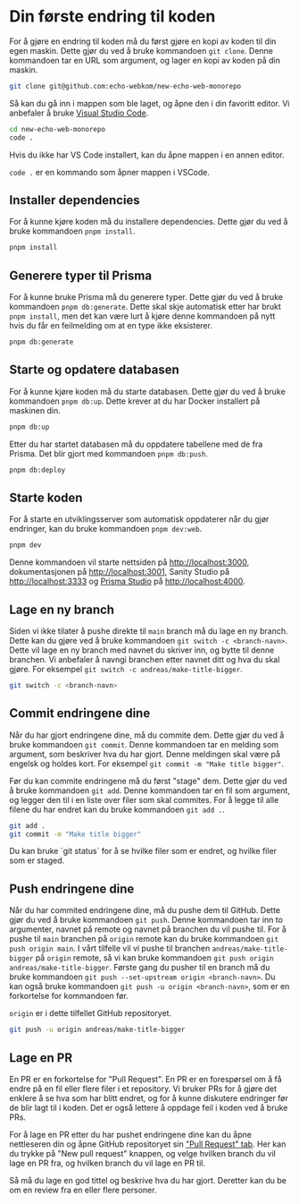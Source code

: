 
# Din første endring til koden

For å gjøre en endring til koden må du først gjøre en kopi av koden til din egen maskin. Dette gjør du ved å bruke kommandoen `git clone`. Denne kommandoen tar en URL som argument, og lager en kopi av koden på din maskin.

```sh filename="Terminal"
git clone git@github.com:echo-webkom/new-echo-web-monorepo
```

Så kan du gå inn i mappen som ble laget, og åpne den i din favoritt editor. Vi anbefaler å bruke [Visual Studio Code](https://code.visualstudio.com/).

```sh filename="Terminal"
cd new-echo-web-monorepo
code .
```

Hvis du ikke har VS Code installert, kan du åpne mappen i en annen editor.

<Callout>`code .` er en kommando som åpner mappen i VSCode.</Callout>

## Installer dependencies

For å kunne kjøre koden må du installere dependencies. Dette gjør du ved å bruke kommandoen `pnpm install`.

```sh filename="Terminal"
pnpm install
```

## Generere typer til Prisma

For å kunne bruke Prisma må du generere typer. Dette gjør du ved å bruke kommandoen `pnpm db:generate`. Dette skal skje automatisk etter har brukt `pnpm install`, men det kan være lurt å kjøre denne kommandoen på nytt hvis du får en feilmelding om at en type ikke eksisterer.

```sh filename="Terminal"
pnpm db:generate
```

## Starte og opdatere databasen

For å kunne kjøre koden må du starte databasen. Dette gjør du ved å bruke kommandoen `pnpm db:up`. Dette krever at du har Docker installert på maskinen din.

```sh filename="Terminal"
pnpm db:up
```

Etter du har startet databasen må du oppdatere tabellene med de fra Prisma. Det blir gjort med kommandoen `pnpm db:push`.

```sh filename="Terminal"
pnpm db:deploy
```

## Starte koden

For å starte en utviklingsserver som automatisk oppdaterer når du gjør endringer, kan du bruke kommandoen `pnpm dev:web`.

```sh filename="Terminal"
pnpm dev
```

Denne kommandoen vil starte nettsiden på [http://localhost:3000](http://localhost:3000), dokumentasjonen på [http://localhost:3001](http://localhost:3001), Sanity Studio på [http://localhost:3333](http://localhost:3333) og [Prisma Studio](https://www.prisma.io/studio) på [http://localhost:4000](http://localhost:4000).

## Lage en ny branch

Siden vi ikke tilater å pushe direkte til `main` branch må du lage en ny branch. Dette kan du gjøre ved å bruke kommandoen `git switch -c <branch-navn>`. Dette vil lage en ny branch med navnet du skriver inn, og bytte til denne branchen. Vi anbefaler å navngi branchen etter navnet ditt og hva du skal gjøre. For eksempel `git switch -c andreas/make-title-bigger`.

```sh filename="Terminal"
git switch -c <branch-navn>
```

## Commit endringene dine

Når du har gjort endringene dine, må du commite dem. Dette gjør du ved å bruke kommandoen `git commit`. Denne kommandoen tar en melding som argument, som beskriver hva du har gjort. Denne meldingen skal være på engelsk og holdes kort. For eksempel `git commit -m "Make title bigger"`.

Før du kan commite endringene må du først "stage" dem. Dette gjør du ved å bruke kommandoen `git add`. Denne kommandoen tar en fil som argument, og legger den til i en liste over filer som skal commites. For å legge til alle filene du har endret kan du bruke kommandoen `git add .`.

```sh filename="Terminal"
git add .
git commit -m "Make title bigger"
```

<Callout>
  Du kan bruke `git status` for å se hvilke filer som er endret, og hvilke filer som er staged.
</Callout>

## Push endringene dine

Når du har commited endringene dine, må du pushe dem til GitHub. Dette gjør du ved å bruke kommandoen `git push`. Denne kommandoen tar inn to argumenter, navnet på remote og navnet på branchen du vil pushe til. For å pushe til `main` branchen på `origin` remote kan du bruke kommandoen `git push origin main`. I vårt tilfelle vil vi pushe til branchen `andreas/make-title-bigger` på `origin` remote, så vi kan bruke kommandoen `git push origin andreas/make-title-bigger`. Første gang du pusher til en branch må du bruke kommandoen `git push --set-upstream origin <branch-navn>`. Du kan også bruke kommandoen `git push -u origin <branch-navn>`, som er en forkortelse for kommandoen før.

<Callout>`origin` er i dette tilfellet GitHub repositoryet.</Callout>

```sh filename="Terminal"
git push -u origin andreas/make-title-bigger
```

## Lage en PR

En PR er en forkortelse for "Pull Request". En PR er en forespørsel om å få endre på en fil eller flere filer i et repository. Vi bruker PRs for å gjøre det enklere å se hva som har blitt endret, og for å kunne diskutere endringer før de blir lagt til i koden. Det er også lettere å oppdage feil i koden ved å bruke PRs.

For å lage en PR etter du har pushet endringene dine kan du åpne nettleseren din og åpne GitHub repositoryet sin ["Pull Request" tab](https://github.com/echo-webkom/new-echo-web-monorepo/pulls). Her kan du trykke på "New pull request" knappen, og velge hvilken branch du vil lage en PR fra, og hvilken branch du vil lage en PR til.

Så må du lage en god tittel og beskrive hva du har gjort. Deretter kan du be om en review fra en eller flere personer.
